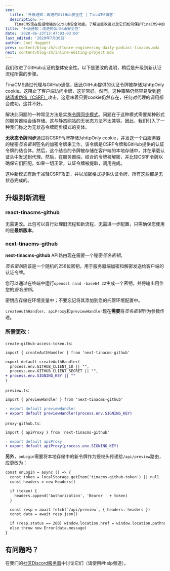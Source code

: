 ```yaml
---
seo:
  title: '升级通知：改进的GitHub安全性 | TinaCMS博客'
  description: >-
    TinaCMS现在包括增强的GitHub安全功能。了解这些改进以及它们如何保护TinaCMS中的内容和数据。
title: '升级通知：改进的GitHub安全性'
date: '2020-06-23T13:47:03-03:00'
last_edited: '2020年7月30日'
author: Joel Huggett
prev: content/blog-zh/software-engineering-daily-podcast-tinacms.mdx
next: content/blog-zh/inline-editing-project.mdx
---
```


我们改进了GitHub认证的整体安全性。以下是更改的说明，稍后是升级到新认证流程所需的步骤。

TinaCMS通过代理与GitHub通信，因此GitHub提供的认证令牌被存储为httpOnly cookie。这阻止了客户端访问令牌，这非常好。然而，这种策略仍然容易受到[跨站请求伪造（CSRF）](https://owasp.org/www-community/attacks/csrf)攻击。这意味着只要cookie仍然存在，任何对代理的调用都会成功，这并不好。

解决此问题的一种常见方法是实施[令牌同步模式](https://cheatsheetseries.owasp.org/cheatsheets/Cross-Site_Request_Forgery_Prevention_Cheat_Sheet.html#synchronizer-token-pattern)。问题在于这种模式需要某种形式的服务器端会话存储。这与静态网站的无状态方法不太兼容。因此，我们引入了一种我们称之为无状态令牌同步模式的变体。

**无状态令牌同步**通过将CSRF令牌存储为httpOnly cookie，并发送一个由服务器的秘密*签名密钥*签名的加密令牌来工作，该令牌是CSRF令牌和GitHub提供的认证令牌的结合体。然后，这个结合的令牌被存储在客户端的本地存储中，并在承载认证头中发送到代理。然后，在服务器端，结合的令牌被解密，并比较CSRF令牌以确保它们匹配。如果一切正常，认证令牌被提取，调用完成。

这种新模式有助于减轻CSRF攻击，并以加密格式提供认证令牌，所有这些都是无状态完成的。

## 升级到新流程

### **react-tinacms-github**

无需更改。此包可以自行处理旧流程和新流程，无需进一步配置，只需确保您使用的是**最新版本**。

### **next-tinacms-github**

**next-tinacms-github** API路由现在需要一个秘密*签名密钥*。

*签名密钥*应该是一个随机的256位密钥，用于服务器端加密和解密发送给客户端的认证令牌。

您可以通过在终端中运行`openssl rand -base64 32`生成一个密钥，并将输出用作您的*签名密钥*。

密钥应存储在环境变量中；不要忘记将其添加到您的托管环境配置中。

`createAuthHandler`、`apiProxy`和`previewHandler`现在**需要**将*签名密钥*作为参数传递。

### **所需更改：**

`create-github-access-token.ts`:

```diff
import { createAuthHandler } from 'next-tinacms-github'

export default createAuthHandler(
  process.env.GITHUB_CLIENT_ID || "",
  process.env.GITHUB_CLIENT_SECRET || "",
+ process.env.SIGNING_KEY || ""
)
```

`preview.ts`:

```diff
import { previewHandler } from 'next-tinacms-github'

- export default previewHandler
+ export default previewHandler(process.env.SIGNING_KEY)
```

`proxy-github.ts`:

```diff
import { apiProxy } from 'next-tinacms-github'

- export default apiProxy
+ export default apiProxy(process.env.SIGNING_KEY)
```

**另外**，`onLogin`需要将本地存储中的新令牌作为授权头传递给`/api/preview`路由，应更改为：

```diff
const onLogin = async () => {
  const token = localStorage.getItem('tinacms-github-token') || null
  const headers = new Headers()

  if (token) {
    headers.append('Authorization', 'Bearer ' + token)
  }

  const resp = await fetch(`/api/preview`, { headers: headers })
  const data = await resp.json()

  if (resp.status == 200) window.location.href = window.location.pathname
  else throw new Error(data.message)
}
```

## 有问题吗？

在我们的[社区Discord服务器](https://discord.com/invite/zumN63Ybpf)中讨论它们（请使用#help频道）。